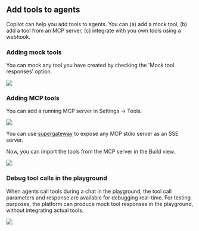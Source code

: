 ## Add tools to agents
Copilot can help you add tools to agents. You can (a) add a mock tool, (b) add a tool from an MCP server, (c) integrate with you own tools using a webhook.


### Adding mock tools
You can mock any tool you have created by checking the 'Mock tool responses' option.

<Frame caption="Mocking tools">
  <img src="img/mock-tool.png" />
</Frame>

### Adding MCP tools

You can add a running MCP server in Settings -> Tools.

<Frame caption="Add MCP server">
  <img src="img/add-mcp-server.png" />
</Frame>

You can use [supergateway](https://github.com/supercorp-ai/supergateway) to expose any MCP stdio server as an SSE server.

Now, you can import the tools from the MCP server in the Build view.

<Frame caption="Import MCP tools">
  <img src="img/import-mcp-tools.png" />
</Frame>


### Debug tool calls in the playground
When agents call tools during a chat in the playground, the tool call parameters and response are available for debugging real-time. For testing purposes, the platform can produce mock tool responses in the playground, without integrating actual tools.

<Frame caption="Mock Tool Responses">
  <img src="img/mock-response.png" />
</Frame>